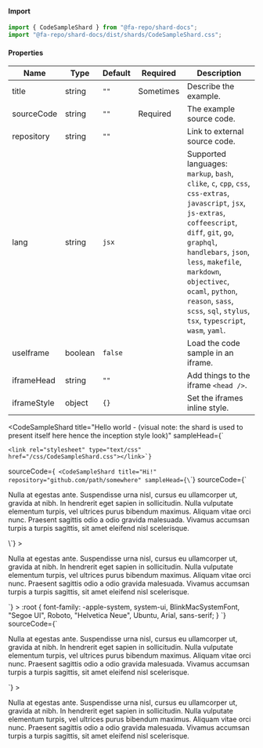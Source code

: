
#### Import
```jsx
import { CodeSampleShard } from "@fa-repo/shard-docs";
import "@fa-repo/shard-docs/dist/shards/CodeSampleShard.css";
```

#### Properties
| Name       | Type   | Default | Required  | Description                                         |
|------------|--------|---------|-----------|-----------------------------------------------------|
| title      | string | `""`    | Sometimes | Describe the example.                               |
| sourceCode | string | `""`    | Required  | The example source code.                            |
| repository | string | `""`    |           | Link to external source code.                       |
| lang       | string | `jsx`   |           | Supported languages: `markup`, `bash`, `clike`, `c`, `cpp`, `css`, `css-extras`, `javascript`, `jsx`, `js-extras`, `coffeescript`, `diff`, `git`, `go`, `graphql`, `handlebars`, `json`, `less`, `makefile`, `markdown`, `objectivec`, `ocaml`, `python`, `reason`, `sass`, `scss`, `sql`, `stylus`, `tsx`, `typescript`, `wasm`, `yaml`. |`}
| useIframe  | boolean | `false`    | | Load the code sample in an iframe.        |
| iframeHead | string | `""`    | | Add things to the iframe `<head />`.        |
| iframeStyle | object | `{}`    | | Set the iframes inline style.        |

<CodeSampleShard
  title="Hello world - (visual note: the shard is used to present itself here hence the inception style look)"
   sampleHead={`
   <style> :root { font-family: -apple-system, system-ui, BlinkMacSystemFont, "Segoe UI", Roboto, "Helvetica Neue", Ubuntu, Arial, sans-serif; }</style>
    <link rel="stylesheet" type="text/css" href="/css/CodeSampleShard.css"></link>`}
  sourceCode={`
<CodeSampleShard
  title="Hi!"
  repository="github.com/path/somewhere"
  sampleHead={\`<link rel="stylesheet" type="text/css" href="/css/index.css"></link>\`}
  sourceCode={\`<p>
    Nulla at egestas ante. Suspendisse urna nisl, cursus eu ullamcorper ut, gravida at nibh. In
    hendrerit eget sapien in sollicitudin. Nulla vulputate elementum turpis, vel ultrices purus
    bibendum maximus. Aliquam vitae orci nunc. Praesent sagittis odio a odio gravida malesuada.
    Vivamus accumsan turpis a turpis sagittis, sit amet eleifend nisl scelerisque.
  </p>\`}
  >
  <p>
    Nulla at egestas ante. Suspendisse urna nisl, cursus eu ullamcorper ut, gravida at nibh. In
    hendrerit eget sapien in sollicitudin. Nulla vulputate elementum turpis, vel ultrices purus
    bibendum maximus. Aliquam vitae orci nunc. Praesent sagittis odio a odio gravida malesuada.
    Vivamus accumsan turpis a turpis sagittis, sit amet eleifend nisl scelerisque.
  </p>
</CodeSampleShard>
`}
>
  <CodeSampleShard
    title="Hi!"
    repository="github.com/path/somewhere"
    sampleHead={`
    <style> :root { font-family: -apple-system, system-ui, BlinkMacSystemFont, "Segoe UI", Roboto, "Helvetica Neue", Ubuntu, Arial, sans-serif; }</style>
    <link rel="stylesheet" type="text/css" href="/css/shard-docs.css"></link>
    <link rel="stylesheet" type="text/css" href="/css/CodeSampleShard.css"></link>`}
    sourceCode={`<p>
Nulla at egestas ante. Suspendisse urna nisl, cursus eu ullamcorper ut, gravida at nibh. In
hendrerit eget sapien in sollicitudin. Nulla vulputate elementum turpis, vel ultrices purus
bibendum maximus. Aliquam vitae orci nunc. Praesent sagittis odio a odio gravida malesuada.
Vivamus accumsan turpis a turpis sagittis, sit amet eleifend nisl scelerisque.
</p>`}
  >
    <p>
      Nulla at egestas ante. Suspendisse urna nisl, cursus eu ullamcorper ut, gravida at nibh.
      In hendrerit eget sapien in sollicitudin. Nulla vulputate elementum turpis, vel ultrices
      purus bibendum maximus. Aliquam vitae orci nunc. Praesent sagittis odio a odio gravida
      malesuada. Vivamus accumsan turpis a turpis sagittis, sit amet eleifend nisl scelerisque.
    </p>
  </CodeSampleShard>
</CodeSampleShard>
